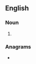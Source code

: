 {{also|tar sands}}
==English==

===Noun===
{{head|en|noun form}}

# {{plural of|tarsand|lang=en}}

===Anagrams===
* {{anagrams|en|a=aadnrsst|Stanards|sand star}}